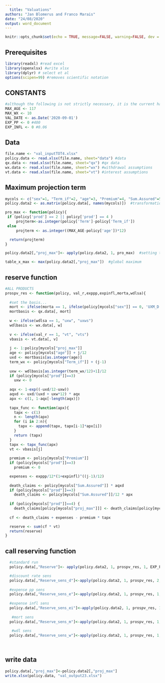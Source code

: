 ---
  title: "Valuations"
authors: "Jan Blomerus and Franco Marais"
date: "24/08/2020"
output: word_document
---
  
  ```{r setup, include=FALSE}
knitr::opts_chunk$set(echo = TRUE, message=FALSE, warning=FALSE, dev = 'win.metafile', fig.width = 6, fig.height = 5)
```


## Prerequisites ##

```{r pre}
library(readxl) #read excel
library(openxlsx) #write xlsx
library(dplyr) # select et al
options(scipen=99) #removes scientific notation
```
## CONSTANTS ##

```{r constants}

#although the following is not strictly necessary, it is the current hard coded values
MAX_AGE <- 117
MAX_WX <- 10
VAL_DATE <- as.Date('2020-09-01')
EXP_PP <- 0 #400
EXP_INFL <- 0 #0.06


```



## Data ##

```{r data}

file.name <- "val_inputTOT4.xlsx"
policy.data <- read.xlsx(file.name, sheet="data") #data
qx.data <- read.xlsx(file.name, sheet="qx") #qx data
wx.data <- read.xlsx(file.name, sheet="wx") #withdrawal assumptions
vt.data <- read.xlsx(file.name, sheet="vt") #interest assumptions


```

## Maximum projection term ##

```{r Maximum proj}

mycols <- c("sex"=1, "Term_if"=2, "age"=3, "Premium"=4, "Sum.Assured"=5, "proj_max"=6, "prod"=7, "Term"=8)
policy.data2 <- as.matrix(policy.data[, names(mycols)])  #transformation into R matrix for faster calculation

pro_max <- function(policy){
 if (policy['prod'] == 2 || policy['prod'] == 4 )
     projterm<-as.integer(policy['Term']-policy['Term_if'])  
 else
     projterm <- as.integer((MAX_AGE-policy['age'])*12)

  return(projterm)
}

policy.data2[,"proj_max"]<- apply(policy.data2, 1, pro_max)  #setting the max term of projection on policy level

table_x_max <- max(policy.data2[,"proj_max"])  #global maximum

```

## reserve function ##

```{r v function}
#ALL PRODUCTS
prospv_res <- function(policy, val_r,exppp,expinfl,morta,wdlsa){
  
  #set the basis... 
  mort <- ifelse(morta == 1, ifelse(policy[mycols["sex"]] == 0, 'UXM_D', 'UXF_D'), ifelse(policy[mycols["sex"]] == 0, 'UXM_DS', 'UXF_DS'))
  mortbasis <- qx.data[, mort]
  
  w <- ifelse(wdlsa == 1, "uxw", "uxws")
  wdlbasis <- wx.data[, w]
  
  v <- ifelse(val_r == 1, "vt", "vts")
  vbasis <- vt.data[, v]
  
  j <- 1:policy[mycols["proj_max"]]
  age <- policy[mycols["age"]] + j/12
  uxd <- mortbasis[as.integer(age)]
  term_wx <- policy[mycols["Term_if"]] + (j-1)
  
  uxw <- wdlbasis[as.integer(term_wx/12)+1]/12
  if (policy[mycols["prod"]]==3)
    uxw <- 0 
  
  aqx <- 1-exp((-uxd/12-uxw))
  aqxd <- uxd/(uxd + uxw*12) * aqx
  apx <- c(1, 1-aqx[-length(aqx)])
  
  tapx_func <- function(apx){
    tapx <- c(1)
    n <- length(apx)
    for (i in 2:n){
      tapx <- append(tapx, tapx[i-1]*apx[i])
    }
    return (tapx)
  }
  tapx <- tapx_func(apx)
  vt <- vbasis[j]
  
  premium <- policy[mycols["Premium"]]
  if (policy[mycols["prod"]]==3)
    premium <- 0

  expenses <- exppp/12*(1+expinfl)^((j-1)/12)
  
  death_claims <- policy[mycols["Sum.Assured"]] * aqxd
  if (policy[mycols["prod"]]==3)
    death_claims <- policy[mycols["Sum.Assured"]]/12 * apx
  
  if (policy[mycols["prod"]]==4) {
    death_claims[policy[mycols["proj_max"]]] <- death_claims[policy[mycols["proj_max"]]] + policy[mycols["Sum.Assured"]] * apx[policy[mycols["proj_max"]]] }
  
  cf <- death_claims + expenses - premium * tapx

  reserve <- sum(cf * vt)
  return(reserve)
}

```

## call reserving function ##

```{r call reserving function}

  #standard run
  policy.data[,"Reserve"]<- apply(policy.data2, 1, prospv_res, 1, EXP_PP, EXP_INFL, 1, 1)

  #discount rate sens
  policy.data[,"Reserve_sens_d"]<-apply(policy.data2, 1, prospv_res, 2, EXP_PP, EXP_INFL, 1, 1)
  
  #expense pp sens
  policy.data[,"Reserve_sens_e"]<-apply(policy.data2, 1, prospv_res, 1, EXP_PP*2, EXP_INFL, 1, 1)
  
  #expense infl sens
  policy.data[,"Reserve_sens_ei"]<-apply(policy.data2, 1, prospv_res, 1, EXP_PP, EXP_INFL*2, 1, 1)
  
   #mort sens
  policy.data[,"Reserve_sens_m"]<-apply(policy.data2, 1, prospv_res, 1, EXP_PP, EXP_INFL, 2, 1)
  
   #wdl sens
  policy.data[,"Reserve_sens_w"]<-apply(policy.data2, 1, prospv_res, 1, EXP_PP, EXP_INFL, 1, 2)
  



```

## write data ##

```{r output}
policy.data[,"proj_max"]<-policy.data2[,"proj_max"]
write.xlsx(policy.data, "val_output23.xlsx")


```

